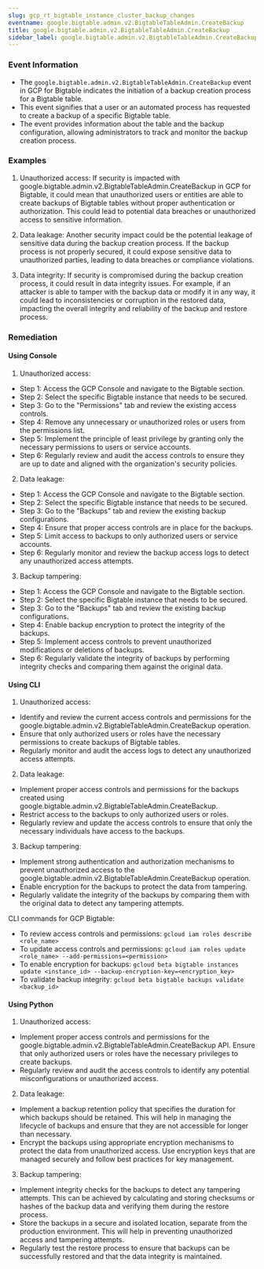 ```yaml
--- 
slug: gcp_rt_bigtable_instance_cluster_backup_changes
eventname: google.bigtable.admin.v2.BigtableTableAdmin.CreateBackup
title: google.bigtable.admin.v2.BigtableTableAdmin.CreateBackup
sidebar_label: google.bigtable.admin.v2.BigtableTableAdmin.CreateBackup
---
```

                       
### Event Information

- The `google.bigtable.admin.v2.BigtableTableAdmin.CreateBackup` event in GCP for Bigtable indicates the initiation of a backup creation process for a Bigtable table.
- This event signifies that a user or an automated process has requested to create a backup of a specific Bigtable table.
- The event provides information about the table and the backup configuration, allowing administrators to track and monitor the backup creation process.


### Examples

1. Unauthorized access: If security is impacted with google.bigtable.admin.v2.BigtableTableAdmin.CreateBackup in GCP for Bigtable, it could mean that unauthorized users or entities are able to create backups of Bigtable tables without proper authentication or authorization. This could lead to potential data breaches or unauthorized access to sensitive information.

2. Data leakage: Another security impact could be the potential leakage of sensitive data during the backup creation process. If the backup process is not properly secured, it could expose sensitive data to unauthorized parties, leading to data breaches or compliance violations.

3. Data integrity: If security is compromised during the backup creation process, it could result in data integrity issues. For example, if an attacker is able to tamper with the backup data or modify it in any way, it could lead to inconsistencies or corruption in the restored data, impacting the overall integrity and reliability of the backup and restore process.

### Remediation

#### Using Console

1. Unauthorized access:
- Step 1: Access the GCP Console and navigate to the Bigtable section.
- Step 2: Select the specific Bigtable instance that needs to be secured.
- Step 3: Go to the "Permissions" tab and review the existing access controls.
- Step 4: Remove any unnecessary or unauthorized roles or users from the permissions list.
- Step 5: Implement the principle of least privilege by granting only the necessary permissions to users or service accounts.
- Step 6: Regularly review and audit the access controls to ensure they are up to date and aligned with the organization's security policies.

2. Data leakage:
- Step 1: Access the GCP Console and navigate to the Bigtable section.
- Step 2: Select the specific Bigtable instance that needs to be secured.
- Step 3: Go to the "Backups" tab and review the existing backup configurations.
- Step 4: Ensure that proper access controls are in place for the backups.
- Step 5: Limit access to backups to only authorized users or service accounts.
- Step 6: Regularly monitor and review the backup access logs to detect any unauthorized access attempts.

3. Backup tampering:
- Step 1: Access the GCP Console and navigate to the Bigtable section.
- Step 2: Select the specific Bigtable instance that needs to be secured.
- Step 3: Go to the "Backups" tab and review the existing backup configurations.
- Step 4: Enable backup encryption to protect the integrity of the backups.
- Step 5: Implement access controls to prevent unauthorized modifications or deletions of backups.
- Step 6: Regularly validate the integrity of backups by performing integrity checks and comparing them against the original data.

#### Using CLI

1. Unauthorized access:
- Identify and review the current access controls and permissions for the google.bigtable.admin.v2.BigtableTableAdmin.CreateBackup operation.
- Ensure that only authorized users or roles have the necessary permissions to create backups of Bigtable tables.
- Regularly monitor and audit the access logs to detect any unauthorized access attempts.

2. Data leakage:
- Implement proper access controls and permissions for the backups created using google.bigtable.admin.v2.BigtableTableAdmin.CreateBackup.
- Restrict access to the backups to only authorized users or roles.
- Regularly review and update the access controls to ensure that only the necessary individuals have access to the backups.

3. Backup tampering:
- Implement strong authentication and authorization mechanisms to prevent unauthorized access to the google.bigtable.admin.v2.BigtableTableAdmin.CreateBackup operation.
- Enable encryption for the backups to protect the data from tampering.
- Regularly validate the integrity of the backups by comparing them with the original data to detect any tampering attempts.

CLI commands for GCP Bigtable:
- To review access controls and permissions: `gcloud iam roles describe <role_name>`
- To update access controls and permissions: `gcloud iam roles update <role_name> --add-permissions=<permission>`
- To enable encryption for backups: `gcloud beta bigtable instances update <instance_id> --backup-encryption-key=<encryption_key>`
- To validate backup integrity: `gcloud beta bigtable backups validate <backup_id>`

#### Using Python

1. Unauthorized access:
- Implement proper access controls and permissions for the google.bigtable.admin.v2.BigtableTableAdmin.CreateBackup API. Ensure that only authorized users or roles have the necessary privileges to create backups.
- Regularly review and audit the access controls to identify any potential misconfigurations or unauthorized access.

2. Data leakage:
- Implement a backup retention policy that specifies the duration for which backups should be retained. This will help in managing the lifecycle of backups and ensure that they are not accessible for longer than necessary.
- Encrypt the backups using appropriate encryption mechanisms to protect the data from unauthorized access. Use encryption keys that are managed securely and follow best practices for key management.

3. Backup tampering:
- Implement integrity checks for the backups to detect any tampering attempts. This can be achieved by calculating and storing checksums or hashes of the backup data and verifying them during the restore process.
- Store the backups in a secure and isolated location, separate from the production environment. This will help in preventing unauthorized access and tampering attempts.
- Regularly test the restore process to ensure that backups can be successfully restored and that the data integrity is maintained.


 